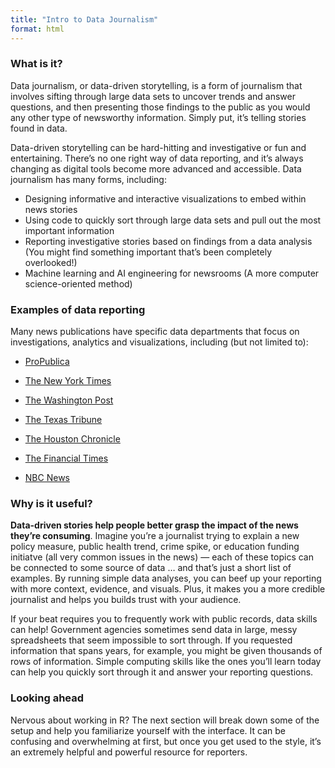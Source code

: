 ```yaml
---
title: "Intro to Data Journalism"
format: html
---
```


### What is it?

Data journalism, or data-driven storytelling, is a form of journalism that involves sifting through large data sets to uncover trends and answer questions, and then presenting those findings to the public as you would any other type of newsworthy information. Simply put, it’s telling stories found in data.

Data-driven storytelling can be hard-hitting and investigative or fun and entertaining. There's no one right way of data reporting, and it's always changing as digital tools become more advanced and accessible. Data journalism has many forms, including:

-   Designing informative and interactive visualizations to embed within news stories
-   Using code to quickly sort through large data sets and pull out the most important information
-   Reporting investigative stories based on findings from a data analysis (You might find something important that’s been completely overlooked!)
-   Machine learning and AI engineering for newsrooms (A more computer science-oriented method)

### Examples of data reporting

Many news publications have specific data departments that focus on investigations, analytics and visualizations, including (but not limited to):

-   [ProPublica](https://www.propublica.org/newsapps/)

-   [The New York Times](https://www.nytimes.com/spotlight/graphics)

-   [The Washington Post](https://www.washingtonpost.com/business/2022/06/29/dept-of-data/)

-   [The Texas Tribune](https://www.texastribune.org/series/news-apps-graphics-databases/)

-   [The Houston Chronicle](https://www.houstonchronicle.com/news/interactives/2024/)

-   [The Financial Times](https://www.ft.com/visual-and-data-journalism)

-   [NBC News](https://www.nbcnews.com/datagraphics)

### Why is it useful?

**Data-driven stories help people better grasp the impact of the news they're consuming**. Imagine you're a journalist trying to explain a new policy measure, public health trend, crime spike, or education funding initiatve (all very common issues in the news) — each of these topics can be connected to some source of data ... and that's just a short list of examples. By running simple data analyses, you can beef up your reporting with more context, evidence, and visuals. Plus, it makes you a more credible journalist and helps you builds trust with your audience.

If your beat requires you to frequently work with public records, data skills can help! Government agencies sometimes send data in large, messy spreadsheets that seem impossible to sort through. If you requested information that spans years, for example, you might be given thousands of rows of information. Simple computing skills like the ones you'll learn today can help you quickly sort through it and answer your reporting questions.

### Looking ahead

Nervous about working in R? The next section will break down some of the setup and help you familiarize yourself with the interface. It can be confusing and overwhelming at first, but once you get used to the style, it's an extremely helpful and powerful resource for reporters.
